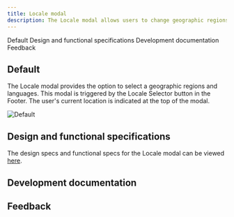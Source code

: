 ```yaml
---
title: Locale modal
description: The Locale modal allows users to change geographic regions and languages.
---
```



<ComponentDescription name="Locale modal" type="ui" />

<AnchorLinks>

<AnchorLink>Default</AnchorLink>
<AnchorLink>Design and functional specifications</AnchorLink>
<AnchorLink>Development documentation</AnchorLink>
<AnchorLink>Feedback</AnchorLink>

</AnchorLinks>

## Default

The Locale modal provides the option to select a geographic regions and languages. This modal is triggered by the Locale Selector button in the Footer. The user's current location is indicated at the top of the modal.

![Default](../../images/component/locale-modal/default-locale-modal.jpg)

## Design and functional specifications

The design specs and functional specs for the Locale modal can be viewed <a href="https://ibm.box.com/s/nwy0fyiw6mu3qwd3p882pnqmit93rfa5" target="_blank">here</a>.

## Development documentation

<ComponentStatus name="Locale modal" type="ui" />

## Feedback

<ComponentFeedback />
